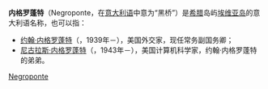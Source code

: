 '''内格罗蓬特'''（Negroponte，在[[意大利语|意大利语]]中意为“黑桥”）是[[希腊|希腊]]岛屿[[埃维亚岛|埃维亚岛]]的意大利语名称，也可以指：
*[[约翰·内格罗蓬特|约翰·内格罗蓬特]]（{{lang|en|John Negroponte}}，1939年－），美国外交家，现任常务副国务卿；
*[[尼古拉斯·内格罗蓬特|尼古拉斯·内格罗蓬特]]（{{lang|en|Nicholas Negroponte}}，1943年－），美国计算机科学家，约翰·内格罗蓬特的弟弟。

{{disambig|cat=五字地名消歧义|Negroponte}}

[[Category:五字人名消歧义|Negroponte]]